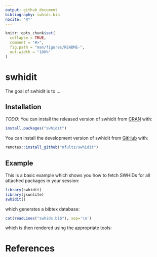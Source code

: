 ```yaml
---
output: github_document
bibliography: swhids.bib
nocite: '@*'
---
```


<!-- README.md is generated from README.Rmd. Please edit that file -->

```r
knitr::opts_chunk$set(
  collapse = TRUE,
  comment = "#>",
  fig.path = "man/figures/README-",
  out.width = "100%"
)
```

# swhidit

<!-- badges: start -->
<!-- badges: end -->

The goal of swhidit is to ...

## Installation

*TODO*: You can install the released version of swhidit from [CRAN](https://CRAN.R-project.org) with:

``` r
install.packages("swhidit")
```

You can install the development version of swhidit from [GitHub](https://github.com/nfultz/swhidit) with:

``` r
remotes::install_github("nfultz/swhidit")
```


## Example

This is a basic example which shows you how to fetch SWHIDs for all attached packages in your session: 

```r
library(swhidit)
library(jsonlite)
swhidit()
```

which generates a bibtex database:

```r
cat(readLines("swhids.bib"), sep='\n')
```

which is then rendered using the appropriate tools:

# References

